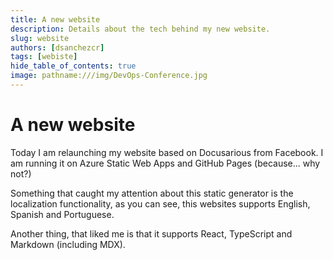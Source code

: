 ```yaml
---
title: A new website
description: Details about the tech behind my new website.
slug: website
authors: [dsanchezcr]
tags: [webiste]
hide_table_of_contents: true
image: pathname:///img/DevOps-Conference.jpg
---
```


# A new website

Today I am relaunching my website based on Docusarious from Facebook. I am running it on Azure Static Web Apps and GitHub Pages (because... why not?)

Something that caught my attention about this static generator is the localization functionality, as you can see, this websites supports English, Spanish and Portuguese.

Another thing, that liked me is that it supports React, TypeScript and Markdown (including MDX).

